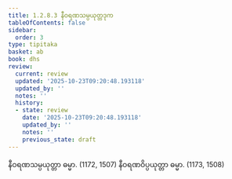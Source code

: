 ```yaml
---
title: 1.2.8.3 နီဝရဏသမ္ပယုတ္တဒုက
tableOfContents: false
sidebar:
  order: 3
type: tipitaka
basket: ab
book: dhs
review:
  current: review
  updated: '2025-10-23T09:20:48.193118'
  updated_by: ''
  notes: ''
  history:
  - state: review
    date: '2025-10-23T09:20:48.193118'
    updated_by: ''
    notes: ''
    previous_state: draft
---
```



<ReviewStatus review={frontmatter.review} showDetails={true} />

<HypothesisAnnotation frontmatter={frontmatter} />

<DynamicBreadcrumb />

<Division number="68" book="dhs" e="ch" v="29" p="10">

<Paragraph number="166" book="dhs">
နီဝရဏသမ္ပယုတ္တာ ဓမ္မာ. (<Emphasis>1172, 1507</Emphasis>)
</Paragraph>

<Paragraph number="167" book="dhs">
နီဝရဏဝိပ္ပယုတ္တာ ဓမ္မာ. (<Emphasis>1173, 1508</Emphasis>)
</Paragraph>
</Division>